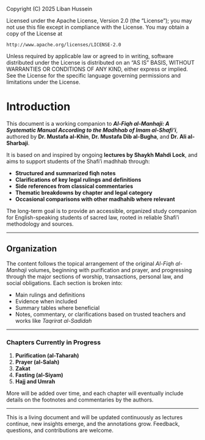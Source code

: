 ::: {.content-hidden}
Copyright (C) 2025 Liban Hussein

Licensed under the Apache License, Version 2.0 (the "License");
you may not use this file except in compliance with the License.
You may obtain a copy of the License at

    http://www.apache.org/licenses/LICENSE-2.0

Unless required by applicable law or agreed to in writing, software
distributed under the License is distributed on an "AS IS" BASIS,
WITHOUT WARRANTIES OR CONDITIONS OF ANY KIND, either express or implied.
See the License for the specific language governing permissions and
limitations under the License.
:::

# Introduction {#sec-intro}

This document is a working companion to **_Al-Fiqh al-Manhaji: A Systematic Manual According to the Madhhab of Imam al-Shafi'i_**, authored by **Dr. Mustafa al-Khin**, **Dr. Mustafa Dib al-Bugha**, and **Dr. Ali al-Sharbaji**.

It is based on and inspired by ongoing **lectures by Shaykh Mahdi Lock**, and aims to support students of the Shafi'i madhhab through:

- **Structured and summarized fiqh notes**  
- **Clarifications of key legal rulings and definitions**  
- **Side references from classical commentaries**  
- **Thematic breakdowns by chapter and legal category**  
- **Occasional comparisons with other madhahib where relevant**  

The long-term goal is to provide an accessible, organized study companion for English-speaking students of sacred law, rooted in reliable Shafi'i methodology and sources.

---

## Organization

The content follows the topical arrangement of the original *Al-Fiqh al-Manhaji* volumes, beginning with purification and prayer, and progressing through the major sections of worship, transactions, personal law, and social obligations. Each section is broken into:

- Main rulings and definitions  
- Evidence when included  
- Summary tables where beneficial  
- Notes, commentary, or clarifications based on trusted teachers and works like *Taqrirat al-Sadidah*

---

### Chapters Currently in Progress

1. **Purification (al-Taharah)**  
2. **Prayer (al-Salah)**  
3. **Zakat**  
4. **Fasting (al-Siyam)**  
5. **Hajj and Umrah**

More will be added over time, and each chapter will eventually include details on the footnotes and commentaries by the authors.

---

::: {.callout-important title="Note"}
This is a living document and will be updated continuously as lectures continue, new insights emerge, and the annotations grow. Feedback, questions, and contributions are welcome.
:::
